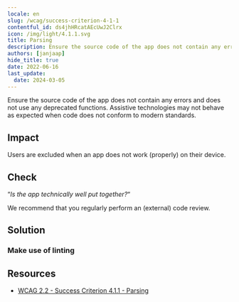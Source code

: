 ```yaml
---
locale: en
slug: /wcag/success-criterion-4-1-1
contentful_id: ds4jhHRcatAEcUwJ2Clrx
icon: /img/light/4.1.1.svg
title: Parsing
description: Ensure the source code of the app does not contain any errors and does not use any deprecated functions.
authors: [janjaap]
hide_title: true
date: 2022-06-16
last_update:
  date: 2024-03-05
---
```


<Hero
  title="Parsing"
  image="/img/light/4.1.1.svg"
  alt="WCAG 4.1.1 icon"
  prefix="Success Criterion 4.1.1"
  suffix="Level A"
/>

Ensure the source code of the app does not contain any errors and does not use any deprecated functions. Assistive technologies may not behave as expected when code does not conform to modern standards.

## Impact

Users are excluded when an app does not work (properly) on their device.

## Check

“*Is the app technically well put together?*“

We recommend that you regularly perform an (external) code review.

## Solution

### Make use of linting

<CodeSample id="linting" locale="en"/>

## Resources

- [WCAG 2.2 - Success Criterion 4.1.1 - Parsing](https://www.w3.org/TR/WCAG22/#parsing)
